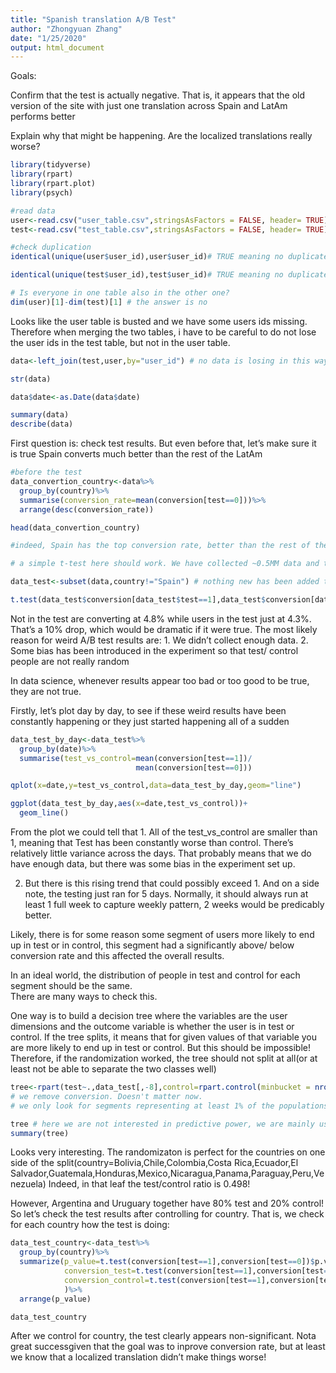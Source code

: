 ```yaml
---
title: "Spanish translation A/B Test"
author: "Zhongyuan Zhang"
date: "1/25/2020"
output: html_document
---
```


Goals:

Confirm that the test is actually negative. That is, it appears that the old version of the site with just one translation across Spain and LatAm performs better

Explain why that might be happening. Are the localized translations really worse?

```r
library(tidyverse)
library(rpart)
library(rpart.plot)
library(psych)
```

```r
#read data
user<-read.csv("user_table.csv",stringsAsFactors = FALSE, header= TRUE)
test<-read.csv("test_table.csv",stringsAsFactors = FALSE, header= TRUE)

#check duplication
identical(unique(user$user_id),user$user_id)# TRUE meaning no duplicated data

identical(unique(test$user_id),test$user_id)# TRUE meaning no duplicated data
```

```r
# Is everyone in one table also in the other one?
dim(user)[1]-dim(test)[1] # the answer is no
```
Looks like the user table is busted and we have some users ids missing. Therefore when merging the two tables, i have to be careful to do not lose the user ids in the test table, but not in the user table.

```r
data<-left_join(test,user,by="user_id") # no data is losing in this way

str(data)

data$date<-as.Date(data$date)

summary(data)
describe(data)
```

First question is: check test results. But even before that, let's make sure it is true Spain converts much better than the rest of the LatAm

```r
#before the test
data_convertion_country<-data%>%
  group_by(country)%>%
  summarise(conversion_rate=mean(conversion[test==0]))%>%
  arrange(desc(conversion_rate))

head(data_convertion_country)

#indeed, Spain has the top conversion rate, better than the rest of the LatAm
```
```r
# a simple t-test here should work. We have collected ~0.5MM data and test/control split is ~50/50.

data_test<-subset(data,country!="Spain") # nothing new has been added to the service in Spain, so no point in keeping those users

t.test(data_test$conversion[data_test$test==1],data_test$conversion[data_test$test==0]) # in non-spain contries there's statistical significance in their mean differences between test group and control group; control group has better performance than the tested group,meaning that the change has a negative impact on the conversion-
```

Not in the test are converting at 4.8% while users in the test just at 4.3%. That's a 10% drop, which would be dramatic if it were true. The most likely reason for weird A/B test results are:
1. We didn't collect enough data.
2. Some bias has been introduced in the experiment so that test/ control people are not really random


In data science, whenever results appear too bad or too good  to be true, they are not true.

Firstly, let's plot day by day, to see if these weird results have been constantly happening or they just started happening all of a sudden
```r
data_test_by_day<-data_test%>%
  group_by(date)%>%
  summarise(test_vs_control=mean(conversion[test==1])/
                            mean(conversion[test==0]))

qplot(x=date,y=test_vs_control,data=data_test_by_day,geom="line")

ggplot(data_test_by_day,aes(x=date,test_vs_control))+
  geom_line()
```


From the plot we could tell that 
1. All of the test_vs_control are smaller than 1, meaning that Test has been constantly worse than control. There's relatively little variance across the days. That probably means that we do have enough data, but there was some bias in the experiment set up.

2. But there is this rising trend that could possibly exceed 1. And on a side note, the testing just ran for 5 days. Normally, it should always run at least 1 full week to capture weekly pattern, 2 weeks would be predicably better.


Likely, there is for some reason some segment of users more likely to end up in test or in control, this segment had a significantly above/ below conversion rate and this affected the overall results.

In an ideal world, the distribution of people in test and control for each segment should be the same.  
There are many ways to check this. 

One way is to build a decision tree where the variables are the user dimensions and the outcome variable is whether the user is in test or control. If the tree splits, it means that for given values of that variable you are more likely to end up in test or control. But this should be impossible! Therefore, if the randomization worked, the tree should not split at all(or at least not be able to separate the two classes well)

```r
tree<-rpart(test~.,data_test[,-8],control=rpart.control(minbucket = nrow(data_test)/100,maxdepth = 2))
# we remove conversion. Doesn't matter now.
# we only look for segments representing at least 1% of the populations.

tree # here we are not interested in predictive power, we are mainly using the tree as a descriptive stat tool
summary(tree)
```

Looks very interesting. The randomizaton is perfect for the countries on one side of the split(country=Bolivia,Chile,Colombia,Costa Rica,Ecuador,El Salvador,Guatemala,Honduras,Mexico,Nicaragua,Panama,Paraguay,Peru,Venezuela)
Indeed, in that leaf the test/control ratio is 0.498!

However, Argentina and Uruguary together have 80% test and 20% control! So let's check the test results after controlling for country.
That is, we check for each country how the test is doing:

```r
data_test_country<-data_test%>%
  group_by(country)%>%
  summarize(p_value=t.test(conversion[test==1],conversion[test==0])$p.value,
            conversion_test=t.test(conversion[test==1],conversion[test==0])$estimate[1],
            conversion_control=t.test(conversion[test==1],conversion[test==0])$estimate[2]
            )%>%
  arrange(p_value)

data_test_country
```


After we control for country, the test clearly appears non-significant. Nota great successgiven that the goal was to inprove conversion rate, but at least we know that a localized translation didn't make things worse!
